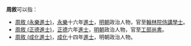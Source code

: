 '''周敘'''可以指：
* [[周敘_(永樂進士)|周敘 (永樂進士)]]，[[永樂|永樂]]十六年[[進士|進士]]，[[明朝|明朝]]政治人物，官至[[翰林院|翰林院]][[侍講學士|侍講學士]]。
* [[周敘_(正德進士)|周敘 (正德進士)]]，[[正德_(明朝)|正德]]六年[[進士|進士]]，[[明朝|明朝]]政治人物，官至[[工部尚書|工部尚書]]。
* [[周敘_(成化進士)|周敘 (成化進士)]]，[[成化|成化]]十四年[[進士|進士]]，明朝政治人物。

{{disambig|Cat=二字周姓人名消歧義|xu}}